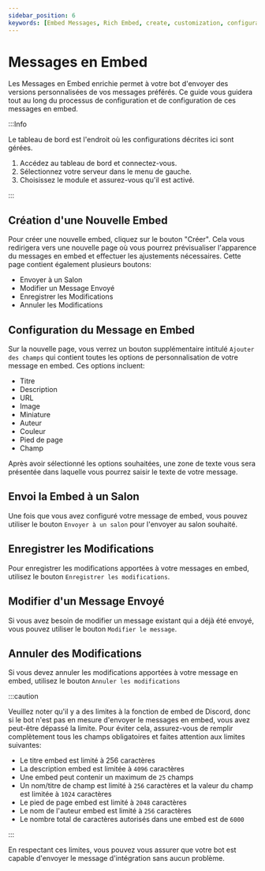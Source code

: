```yaml
---
sidebar_position: 6
keywords: [Embed Messages, Rich Embed, create, customization, configuration] 
---
```


# Messages en Embed

Les Messages en Embed enrichie permet à votre bot d'envoyer des versions personnalisées de vos messages préférés. Ce guide vous guidera tout au long du processus de configuration et de configuration de ces messages en embed.

:::Info

Le tableau de bord est l'endroit où les configurations décrites ici sont gérées.

1. Accédez au tableau de bord et connectez-vous.
2. Sélectionnez votre serveur dans le menu de gauche.
3. Choisissez le module et assurez-vous qu'il est activé.

:::

## Création d'une Nouvelle Embed

Pour créer une nouvelle embed, cliquez sur le bouton "Créer". Cela vous redirigera vers une nouvelle page où vous pourrez prévisualiser l'apparence du messages en embed et effectuer les ajustements nécessaires. Cette page contient également plusieurs boutons:

- Envoyer à un Salon
- Modifier un Message Envoyé
- Enregistrer les Modifications
- Annuler les Modifications

## Configuration du Message en Embed

Sur la nouvelle page, vous verrez un bouton supplémentaire intitulé `Ajouter des champs` qui contient toutes les options de personnalisation de votre message en embed. Ces options incluent:

- Titre
- Description
- URL
- Image
- Miniature
- Auteur
- Couleur
- Pied de page
- Champ

Après avoir sélectionné les options souhaitées, une zone de texte vous sera présentée dans laquelle vous pourrez saisir le texte de votre message.

## Envoi la Embed à un Salon

Une fois que vous avez configuré votre message de embed, vous pouvez utiliser le bouton `Envoyer à un salon` pour l'envoyer au salon souhaité.

## Enregistrer les Modifications

Pour enregistrer les modifications apportées à votre messages en embed, utilisez le bouton `Enregistrer les modifications`.

## Modifier d'un Message Envoyé

Si vous avez besoin de modifier un message existant qui a déjà été envoyé, vous pouvez utiliser le bouton `Modifier le message`.

## Annuler des Modifications

Si vous devez annuler les modifications apportées à votre message en embed, utilisez le bouton `Annuler les modifications`

:::caution

Veuillez noter qu'il y a des limites à la fonction de embed de Discord, donc si le bot n'est pas en mesure d'envoyer le messages en embed, vous avez peut-être dépassé la limite. Pour éviter cela, assurez-vous de remplir complètement tous les champs obligatoires et faites attention aux limites suivantes:

- Le titre embed est limité à 256 caractères
- La description embed est limitée à `4096` caractères
- Une embed peut contenir un maximum de `25` champs
- Un nom/titre de champ est limité à `256` caractères et la valeur du champ est limitée à `1024` caractères
- Le pied de page embed est limité à `2048` caractères
- Le nom de l'auteur embed est limité à `256` caractères
- Le nombre total de caractères autorisés dans une embed est de `6000`

:::

En respectant ces limites, vous pouvez vous assurer que votre bot est capable d'envoyer le message d'intégration sans aucun problème.
